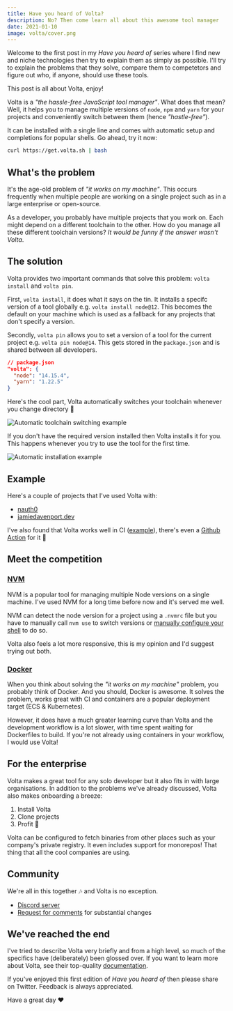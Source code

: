 ```yaml
---
title: Have you heard of Volta?
description: No? Then come learn all about this awesome tool manager
date: 2021-01-10
image: volta/cover.png
---
```


Welcome to the first post in my _Have you heard of_ series where I find new and niche technologies then try to explain them as simply as possible. I'll try to explain the problems that they solve, compare them to competetors and figure out who, if anyone, should use these tools. 

This post is all about Volta, enjoy!

<RepoCard owner="volta-cli" repo="volta" />

Volta is a _"the hassle-free JavaScript tool manager"_. What does that mean? Well, it helps you to manage multiple versions of `node`, `npm` and `yarn` for your projects and conveniently switch between them (hence _"hastle-free"_).

It can be installed with a single line and comes with automatic setup and completions for popular shells. Go ahead, try it now:

```bash
curl https://get.volta.sh | bash
```

## What's the problem

It's the age-old problem of _"it works on my machine"_. This occurs frequently when multiple people are working on a single project such as in a large enterprise or open-source.

As a developer, you probably have multiple projects that you work on. Each might depend on a different toolchain to the other. How do you manage all these different toolchain versions? _It would be funny if the answer wasn't Volta_.

## The solution

Volta provides two important commands that solve this problem: `volta install` and `volta pin`.

First, `volta install`, it does what it says on the tin. It installs a specifc version of a tool globally e.g. `volta install node@12`. This becomes the default on your machine which is used as a fallback for any projects that don't specify a version.

Secondly, `volta pin` allows you to set a version of a tool for the current project e.g. `volta pin node@14`. This gets stored in the `package.json` and is shared between all developers.

```json
// package.json
"volta": {
  "node": "14.15.4",
  "yarn": "1.22.5"
}
```

Here's the cool part, Volta automatically switches your toolchain whenever you change directory 🤯

<img src="/images/volta/switch-dirs.png" alt="Automatic toolchain switching example" />

If you don't have the required version installed then Volta installs it for you. This happens whenever you try to use the tool for the first time.

<img src="/images/volta/automatic-installation.png" alt="Automatic installation example" />

## Example

Here's a couple of projects that I've used Volta with:
- [nauth0](https://github.com/jamiedavenport/nauth0/blob/main/package.json)
- [jamiedavenport.dev](https://github.com/jamiedavenport/jamiedavenport.dev/blob/main/package.json)


I've also found that Volta works well in CI ([example](https://github.com/jamiedavenport/nauth0/pull/46)), there's even a [Github Action](https://github.com/volta-cli/action) for it 🥳

## Meet the competition

### [NVM](https://github.com/nvm-sh/nvm)

NVM is a popular tool for managing multiple Node versions on a single machine. I've used NVM for a long time before now and it's served me well.

NVM can detect the node version for a project using a `.nvmrc` file but you have to manually call `nvm use` to switch versions or [manually configure your shell](https://github.com/nvm-sh/nvm#deeper-shell-integration) to do so.

Volta also feels a lot more responsive, this is my opinion and I'd suggest trying out both.

### [Docker](https://www.docker.com/)

When you think about solving the _"it works on my machine"_ problem, you probably think of Docker. And you should, Docker is awesome. It solves the problem, works great with CI and containers are a popular deployment target (ECS & Kubernetes).

However, it does have a much greater learning curve than Volta and the development workflow is a lot slower, with time spent waiting for Dockerfiles to build. If you're not already using containers in your workflow, I would use Volta!

## For the enterprise

Volta makes a great tool for any solo developer but it also fits in with large organisations. In addition to the problems we've already discussed, Volta also makes onboarding a breeze:
1. Install Volta
1. Clone projects
1. Profit 🤩

Volta can be configured to fetch binaries from other places such as your company's private registry. It even includes support for monorepos! That thing that all the cool companies are using.

## Community

We're all in this together 🎶 and Volta is no exception.

- [Discord server](https://discord.gg/hgPTz9A)
- [Request for comments](https://github.com/volta-cli/rfcs) for substantial changes

## We've reached the end

I've tried to describe Volta very briefly and from a high level, so much of the specifics have (deliberately) been glossed over. If you want to learn more about Volta, see their top-quality [documentation](https://volta.sh/).

If you've enjoyed this first edition of _Have you heard of_ then please share on Twitter. Feedback is always appreciated.

Have a great day ❤️